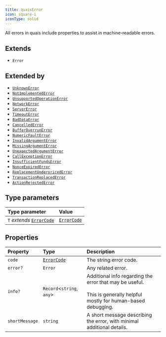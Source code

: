 ```yaml
---
title: quaisError
icon: square-i
iconType: solid
---
```


All errors in quais include properties to assist in machine-readable errors.

## Extends

- `Error`

## Extended by

- [`UnknownError`](/content/interfaces/UnknownError)
- [`NotImplementedError`](/content/interfaces/NotImplementedError)
- [`UnsupportedOperationError`](/content/interfaces/UnsupportedOperationError)
- [`NetworkError`](/content/interfaces/NetworkError)
- [`ServerError`](/content/interfaces/ServerError)
- [`TimeoutError`](/content/interfaces/TimeoutError)
- [`BadDataError`](/content/interfaces/BadDataError)
- [`CancelledError`](/content/interfaces/CancelledError)
- [`BufferOverrunError`](/content/interfaces/BufferOverrunError)
- [`NumericFaultError`](/content/interfaces/NumericFaultError)
- [`InvalidArgumentError`](/content/interfaces/InvalidArgumentError)
- [`MissingArgumentError`](/content/interfaces/MissingArgumentError)
- [`UnexpectedArgumentError`](/content/interfaces/UnexpectedArgumentError)
- [`CallExceptionError`](/content/interfaces/CallExceptionError)
- [`InsufficientFundsError`](/content/interfaces/InsufficientFundsError)
- [`NonceExpiredError`](/content/interfaces/NonceExpiredError)
- [`ReplacementUnderpricedError`](/content/interfaces/ReplacementUnderpricedError)
- [`TransactionReplacedError`](/content/interfaces/TransactionReplacedError)
- [`ActionRejectedError`](/content/interfaces/ActionRejectedError)

## Type parameters

| Type parameter | Value |
| :------ | :------ |
| `T` *extends* [`ErrorCode`](/content/type-aliases/ErrorCode) | [`ErrorCode`](/content/type-aliases/ErrorCode) |

## Properties

| Property | Type | Description |
| :------ | :------ | :------ |
| `code` | [`ErrorCode`](/content/type-aliases/ErrorCode) | The string error code. |
| `error?` | `Error` | Any related error. |
| `info?` | `Record`\<`string`, `any`\> | Additional info regarding the error that may be useful.<br /><br />This is generally helpful mostly for human-based debugging. |
| `shortMessage` | `string` | A short message describing the error, with minimal additional details. |
